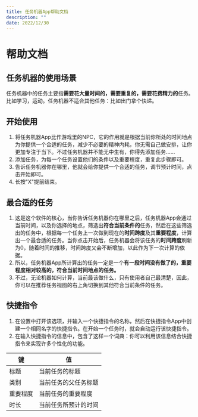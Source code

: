 ```yaml
---
title: 任务机器App帮助文档
description: ""
date: 2022/12/30
---
```


# 帮助文档
## 任务机器的使用场景
任务机器中的任务主要指**需要花大量时间的，需要重复的，需要花费精力的**任务。比如学习，运动。任务机器不适合其他任务：比如出门拿个快递。
## 开始使用
1. 将任务机器App比作游戏里的NPC，它的作用就是根据当前你所处的时间地点为你提供一个合适的任务，减少不必要的精神内耗，你无需自己做安排，让你更加专注于当下。不过任务机器并不能无中生有，你得先添加任务……
2. 添加任务，为每一个任务设置他们的条件以及重要程度，重复此步骤即可。
3. 告诉任务机器你在哪里，他就会给你提供一个合适的任务，调节预计时间，点击开始即可。
4. 长按"X"提前结束。
## 最合适的任务
1. 这是这个软件的核心，当你告诉任务机器你在哪里之后，任务机器App会通过当前时间，以及你选择的地点，筛选出**符合当前条件的**任务，然后在这些筛选出的任务中，根据每一个任务上一次做到现在的**时间跨度**及其**重要程度**，计算出一个最合适的任务。当你点击开始后，任务机器会将该任务的**时间跨度**刷新为0，随着时间的推移，时间跨度又会不断增加，以此作为下一次计算的依据。
2. 所以，任务机器App所计算出的任务一定是一个**有一段时间没有做了的，重要程度相对较高的，符合当前时间地点的任务。**
3. 不过，无论机器如何计算，当前最该做什么，只有使用者自己最清楚，因此，你可以在推荐任务视图的右上角切换到其他符合当前条件的任务。
## 快捷指令
1. 在设置中打开该选项，并输入一个快捷指令的名称，然后在快捷指令App中创建一个相同名字的快捷指令。在开始一个任务时，就会自动运行该快捷指令。
2. 在输入快捷指令的信息中，包含了这样一个词典：你可以利用该信息结合快捷指令来实现许多个性化的功能。

|键|值|
| ---- | ---- |
|标题|当前任务的标题|
|类别|当前任务的父任务标题|
|重要程度|当前任务的重要程度|
|时长|当前任务所预计的时间|
